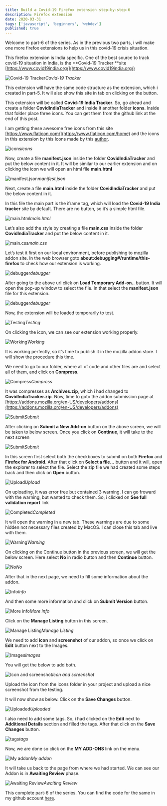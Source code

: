 ```yaml
---
title: Build a Covid-19 Firefox extension step-by-step-6
description: Firefox extension
date: 2020-03-31
tags: ['javascript', 'beginners', 'webdev']
published: true
---
```


Welcome to part-6 of the series. As in the previous two parts, i will make one more firefox extensions to help us in this covid-19 crisis situation.

This firefox extension is India specific. One of the best source to track covid-19 situation in India, is the **Covid-19 Tracker **site [https://www.covid19india.org/](https://www.covid19india.org/)

![Covid-19 Tracker](https://ik.imagekit.io/thewebdev/FirefoxAddons/6/1__TnlVjriO3.png)*Covid-19 Tracker*

This extension will have the same code structure as the extension, which i created in part-5. It will also show this site in tab on clicking on the button.

This extension will be called **Covid-19 India Tracker**. So, go ahead and create a folder **CovidIndiaTracker** and inside it another folder **icons**. Inside that folder place three icons. You can get them from the github link at the end of this post.

I am getting these awesome free icons from this site [https://www.flaticon.com/](https://www.flaticon.com/home) and the icons in this extension by this Icons made by this [author](https://www.flaticon.com/authors/freepik).

![icons](https://ik.imagekit.io/thewebdev/FirefoxAddons/6/2_CUJS0RqQnu.png)*icons*

Now, create a file **manifest.json** inside the folder **CovidIndiaTracker** and put the below content in it. It will be similar to our earlier extension and on clicking the icon we will open an html file **main.html**

![manifest.json](https://ik.imagekit.io/thewebdev/FirefoxAddons/6/3_zP8n53YUC.png)*manifest.json*

Next, create a file **main.html** inside the folder **CovidIndiaTracker** and put the below content in it.

In this file the main part is the iframe tag, which will load the **Covid-19 India tracker** site by default. There are no button, so it’s a simple html file.

![main.html](https://ik.imagekit.io/thewebdev/FirefoxAddons/6/4_efcHVW5JDA.png)*main.html*

Let’s also add the style by creating a file **main.css** inside the folder **CovidIndiaTracker** and put the below content in it.

![main.css](https://ik.imagekit.io/thewebdev/FirefoxAddons/6/5_2xz7m0M7OR.png)*main.css*

Let’s test it first on our local environment, before publishing to mozilla addon site. In the web browser goto **about:debugging#/runtime/this-firefox** to check how our extension is working.

![debugger](https://ik.imagekit.io/thewebdev/FirefoxAddons/6/6_8PrUdXK9k.png)*debugger*

After going to the above url click on **Load Temporary Add-on..** button. It will open the pop-up window to select the file. In that select the **manifest.json** file for this extension.

![debugger](https://ik.imagekit.io/thewebdev/FirefoxAddons/6/7_JJ9l6YT9eA.png)*debugger*

Now, the extension will be loaded temporarily to test.

![Testing](https://ik.imagekit.io/thewebdev/FirefoxAddons/6/8_-7B5zVVnZe.png)*Testing*

On clicking the icon, we can see our extension working properly.

![Working](https://ik.imagekit.io/thewebdev/FirefoxAddons/6/9_8AzfClUlt.png)*Working*

It is working perfectly, so it’s time to publish it in the mozilla addon store. I will show the procedure this time.

We need to go to our folder, where all of code and other files are and select all of them, and click on **Compress**.

![Compress](https://ik.imagekit.io/thewebdev/FirefoxAddons/6/10_hPwNhiyR4T.png)*Compress*

It was compresses as **Archives.zip**, which i had changed to **CovidIndiaTracker.zip**. Now, time to goto the addon submission page at [https://addons.mozilla.org/en-US/developers/addons](https://addons.mozilla.org/en-US/developers/addons)

![Submit](https://ik.imagekit.io/thewebdev/FirefoxAddons/6/11_cyiKuFTVk.png)*Submit*

After clicking on **Submit a New Add-on** button on the above screen, we will be taken to below screen. Once you click on **Continue**, it will take to the next screen

![Submit](https://ik.imagekit.io/thewebdev/FirefoxAddons/6/12_CFE20Czye.png)*Submit*

In this screen first select both the checkboxes to submit on both **Firefox** and **Firefox for Android**. After that click on **Select a file…** button and it will, open the explorer to select the file. Select the zip file we had created some steps back and then click on **Open** button.

![Upload](https://ik.imagekit.io/thewebdev/FirefoxAddons/6/13_PjA1Djmwco.png)*Upload*

On uploading, it was error free but contained 3 warning. I can go froward with the warning, but wanted to check them. So, i clicked on **See full validation report** link

![Completed](https://ik.imagekit.io/thewebdev/FirefoxAddons/6/14_4Ol9j2Px7.png)*Completed*

It will open the warning in a new tab. These warnings are due to some hidden not necessary files created by MacOS. I can close this tab and live with them.

![Warning](https://ik.imagekit.io/thewebdev/FirefoxAddons/6/15_t_MoST1Kqd.png)*Warning*

On clicking on the Continue button in the previous screen, we will get the below screen. Here select **No** in radio button and then **Continue** button.

![No](https://ik.imagekit.io/thewebdev/FirefoxAddons/6/16_P9fI6zmJ9B.png)*No*

After that in the next page, we need to fill some information about the addon.

![Info](https://ik.imagekit.io/thewebdev/FirefoxAddons/6/17_JWgGz5knxp.png)*Info*

And then some more information and click on **Submit Version** button.

![More info](https://ik.imagekit.io/thewebdev/FirefoxAddons/6/18_PYVPg8iGT.png)*More info*

Click on the **Manage Listing** button in this screen.

![Manage Listing](https://ik.imagekit.io/thewebdev/FirefoxAddons/6/19_83ve7PeHFS.png)*Manage Listing*

We need to add **icon** and **screenshot** of our addon, so once we click on **Edit** button next to the Images.

![Images](https://ik.imagekit.io/thewebdev/FirefoxAddons/6/20_19ULU7qQCy.png)*Images*

You will get the below to add both.

![Icon and screenshot](https://ik.imagekit.io/thewebdev/FirefoxAddons/6/21_yulft0Egs_.png)*Icon and screenshot*

Upload the icon from the icons folder in your project and upload a nice screenshot from the testing.

It will now show as below. Click on the **Save Changes** button.

![Uploaded](https://ik.imagekit.io/thewebdev/FirefoxAddons/6/22_3Bsivx5XI.png)*Uploaded*

I also need to add some tags. So, i had clicked on the **Edit** next to **Additional Details** section and filled the tags. After that click on the **Save Changes** button.

![tags](https://ik.imagekit.io/thewebdev/FirefoxAddons/6/23_NEgsa6B8n.png)*tags*

Now, we are done so click on the **MY ADD-ONS** link on the menu.

![My addon](https://ik.imagekit.io/thewebdev/FirefoxAddons/6/24_8n0Ce78yw.png)*My addon*

It will take us back to the page from where we had started. We can see our Addon is in **Awaiting Review** phase.

![Awaiting Review](https://ik.imagekit.io/thewebdev/FirefoxAddons/6/25_7_3AsatnKp.png)*Awaiting Review*

This complete part-6 of the series. You can find the code for the same in my github account [here](https://github.com/nabendu82/Addons).
